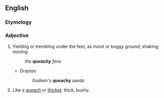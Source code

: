 ==English==

===Etymology===
{{suffix|queach|y|lang=en}}

===Adjective===
{{en-adj}}

# Yielding or trembling under the feet, as moist or boggy ground; shaking; moving.
#: ''the '''queachy''' fens''
#* Drayton
#*: Godwin's '''queachy''' sands
# {{context|obsolete|lang=en}} Like a [[queach]] or [[thicket]]; thick, bushy.<!--according to old Webster 1913, referring to even earlier Cockeram dictionary-->